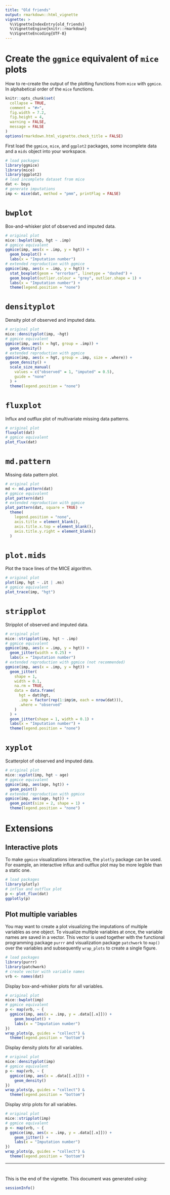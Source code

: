 ```yaml
---
title: "Old friends"
output: rmarkdown::html_vignette
vignette: >
  %\VignetteIndexEntry{old_friends}
  %\VignetteEngine{knitr::rmarkdown}
  %\VignetteEncoding{UTF-8}
---
```

# Create the `ggmice` equivalent of `mice` plots

How to re-create the output of the plotting functions from `mice` with `ggmice`. In alphabetical order of the `mice` functions.

```r
knitr::opts_chunk$set(
  collapse = TRUE,
  comment = "#>",
  fig.width = 7.2,
  fig.height = 4,
  warning = FALSE, 
  message = FALSE
)
options(rmarkdown.html_vignette.check_title = FALSE)
```

First load the `ggmice`, `mice`, and `ggplot2` packages, some incomplete data and a `mids` object into your workspace. 

```r
# load packages
library(ggmice)
library(mice)
library(ggplot2)
# load incomplete dataset from mice
dat <- boys
# generate imputations
imp <- mice(dat, method = "pmm", printFlag = FALSE)
```


# `bwplot`

Box-and-whisker plot of observed and imputed data.

```r
# original plot
mice::bwplot(imp, hgt ~ .imp)
# ggmice equivalent
ggmice(imp, aes(x = .imp, y = hgt)) +
  geom_boxplot() +
  labs(x = "Imputation number")
# extended reproduction with ggmice
ggmice(imp, aes(x = .imp, y = hgt)) +
  stat_boxplot(geom = "errorbar", linetype = "dashed") +
  geom_boxplot(outlier.colour = "grey", outlier.shape = 1) +
  labs(x = "Imputation number") +
  theme(legend.position = "none")
```


# `densityplot`

Density plot of observed and imputed data.

```r
# original plot
mice::densityplot(imp, ~hgt)
# ggmice equivalent
ggmice(imp, aes(x = hgt, group = .imp)) +
  geom_density()
# extended reproduction with ggmice
ggmice(imp, aes(x = hgt, group = .imp, size = .where)) +
  geom_density() +
  scale_size_manual(
    values = c("observed" = 1, "imputed" = 0.5),
    guide = "none"
  ) +
  theme(legend.position = "none")
```

# `fluxplot`

Influx and outflux plot of multivariate missing data patterns.

```r
# original plot
fluxplot(dat)
# ggmice equivalent
plot_flux(dat)
```


# `md.pattern`

Missing data pattern plot.

```r
# original plot
md <- md.pattern(dat)
# ggmice equivalent
plot_pattern(dat)
# extended reproduction with ggmice
plot_pattern(dat, square = TRUE) +
  theme(
    legend.position = "none",
    axis.title = element_blank(),
    axis.title.x.top = element_blank(),
    axis.title.y.right = element_blank()
  )
```

# `plot.mids`

Plot the trace lines of the MICE algorithm.

```r
# original plot
plot(imp, hgt ~ .it | .ms)
# ggmice equivalent
plot_trace(imp, "hgt")
```

# `stripplot`

Stripplot of observed and imputed data.

```r
# original plot
mice::stripplot(imp, hgt ~ .imp)
# ggmice equivalent
ggmice(imp, aes(x = .imp, y = hgt)) +
  geom_jitter(width = 0.25) +
  labs(x = "Imputation number")
# extended reproduction with ggmice (not recommended)
ggmice(imp, aes(x = .imp, y = hgt)) +
  geom_jitter(
    shape = 1,
    width = 0.1,
    na.rm = TRUE,
    data = data.frame(
      hgt = dat$hgt,
      .imp = factor(rep(1:imp$m, each = nrow(dat))),
      .where = "observed"
    )
  ) +
  geom_jitter(shape = 1, width = 0.1) +
  labs(x = "Imputation number") +
  theme(legend.position = "none")
```


# `xyplot`

Scatterplot of observed and imputed data.

```r
# original plot
mice::xyplot(imp, hgt ~ age)
# ggmice equivalent
ggmice(imp, aes(age, hgt)) +
  geom_point()
# extended reproduction with ggmice
ggmice(imp, aes(age, hgt)) +
  geom_point(size = 2, shape = 1) +
  theme(legend.position = "none")
```

# Extensions

## Interactive plots

To make `ggmice` visualizations interactive, the `plotly` package can be used. For example, an interactive influx and outflux plot may be more legible than a static one.

```r
# load packages
library(plotly)
# influx and outflux plot
p <- plot_flux(dat)
ggplotly(p)
```

## Plot multiple variables

You may want to create a plot visualizing the imputations of multiple variables as one object. To visualize multiple variables at once, the variable names are saved in a vector. This vector is used together with the functional programming package `purrr` and visualization package `patchwork` to `map()` over the variables and subsequently `wrap_plots` to create a single figure.

```r
# load packages
library(purrr)
library(patchwork)
# create vector with variable names
vrb <- names(dat)
```

Display box-and-whisker plots for all variables.

```r
# original plot
mice::bwplot(imp)
# ggmice equivalent
p <- map(vrb, ~ {
  ggmice(imp, aes(x = .imp, y = .data[[.x]])) +
    geom_boxplot() +
    labs(x = "Imputation number")
})
wrap_plots(p, guides = "collect") &
  theme(legend.position = "bottom")
```

Display density plots for all variables.

```r
# original plot
mice::densityplot(imp)
# ggmice equivalent
p <- map(vrb, ~ {
  ggmice(imp, aes(x = .data[[.x]])) +
    geom_density() 
})
wrap_plots(p, guides = "collect") &
  theme(legend.position = "bottom")
```

Display strip plots for all variables.

```r
# original plot
mice::stripplot(imp)
# ggmice equivalent
p <- map(vrb, ~ {
  ggmice(imp, aes(x = .imp, y = .data[[.x]])) +
    geom_jitter() +
    labs(x = "Imputation number")
})
wrap_plots(p, guides = "collect") &
  theme(legend.position = "bottom")
```

---

#

This is the end of the vignette. This document was generated using:

```r
sessionInfo()
```
